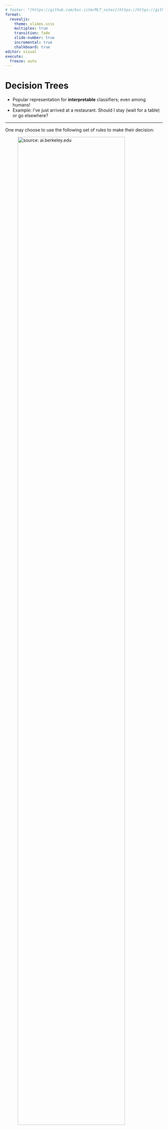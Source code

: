 ---
# footer: "[https://github.com/bsc-iitm/MLT_notes](https://https://github.com/bsc-iitm/MLT_notes/)"
format: 
  revealjs:
    theme: slides.scss
    multiplex: true
    transition: fade
    slide-number: true
    incremental: true 
    chalkboard: true
editor: visual
execute:
  freeze: auto
---

# Decision Trees

- Popular representation for **interpretable** classifiers; even among humans!
- Example: I've just arrived at a restaurant. Should I stay (wait for a table) or go elsewhere?

---

::: {.smaller}
One may choose to use the following set of rules to make their decision:

![source: ai.berkeley.edu](images/decision_tree.png){fig-align="center" width="90%"}
:::
---

:::: {.columns}

::: {.column width="30%"}

Consider this dataset:

::: {.smaller}
- 4x4 checkerboard dataset with alternating classes
- <span style="color:red;">Red</span> points $\implies y=0$ 
- <span style="color:blue;">Blue</span> points $\implies y=1$
- Want to model dataset generation rationale
:::

::: {.fragment}
Fit a Decision tree?
:::

:::

::: {.column width="70%"}

![](images/checkerboard.png){fig-align="center" width="90%"}

:::

::::

---

::: {.smaller}
The following decision tree is achieved:
:::

::: {.fragment}
![](images/DTree.png){fig-align="center" width="90%"}
:::
::: {.fragment .smaller}
Rationale is perfectly captured by a decision tree with ```depth=7```
:::

---

:::: {.columns}

::: {.column width="30%"}

#### A twist
::: {.fragment}
#### (literally)
:::

Consider this dataset:

::: {.smaller}
- Previous dataset, rotated by $45^{\circ}$ from the origin
- How will our decision tree algorithm perform on this dataset?
:::

:::

::: {.column width="70%"}

![](images/checkerboard_rotated.png){fig-align="center" width="90%"}

:::

::::
---

![](images/DTree_rotated.png){fig-align="center" width="90%"}

:::: {.columns}

::: {.column width="50%"}
::: {.smaller}

- A complicated decision tree with 18 questions is required
- Note that the depth is not *constrained*
- Number of *corners* $\propto$ *density* of class
- *Unconstrained* - **Overfitting**
:::
:::

::: {.column width="50%"}
::: {.smaller}

- ```depth=7``` found sufficient to capture structure of dataset
- But performance is not invariant to transformation by rotation
:::
:::
::::

## Why? 

::: {.fragment .smaller}
Decision trees make the following presumption about the structure of data:
:::

::: {.fragment .smaller .fade-in-then-semi-out}
> Can figure class out based on a series of *binary* questions (yes/no) on individual features
:::

::: {.fragment}
> **Inductive Bias: ** Anything which makes an algorithm learn one pattern over another
:::

::: {.smaller}
- Inductive bias of decision trees entails the use of *axis-parallel splits* to construct the decision boundary
- Sensitive to *rotations*
- Algorithm invariant to rotation?
:::


# K-Nearest Neighbors
- Lazy Human; do not want to learn anything
- Predict on input $\mathbb{x}$ as follows:
  - Find others who are in a *similar* situation as $\mathbb{x}$
  - Choose the top $K$ people w.r.t *similarity*
  - Have them vote on the prediction

::: {.fragment .smaller}
In our dataset, we define similarity to be inveresely proportional to the **distance** between datapoints; i.e
:::
::: {.fragment}
> The *closer* the datapoints, the more *similar* they are
:::

---

::: {.smaller}
The following decision boundaries are achieved by the KNN algorithm:

::: {.fragment}
![](images/KNN.png)
:::

- Rotation has no impact on the decision boundary of KNN!
- Inductive bias for KNN?
:::

---

::: {.smaller}
Consider the following dataset:

::: {.fragment}
![](images/lsep.png){fig-align="center" width="90%"}
:::

- The dataset is *linearly seperable*
- <span style="color:blue;">Blue</span> points $\implies$ Class 1, and <span style="color:red;">Red</span> points $\implies$ Class 2
- Note that the range (and therefore scaling) is vastly different for Features 1 & 2

:::

---

::: {.smaller}
KNN Results in the following decision boundary:
:::

:::: {.columns .smaller}

::: {.column width="50%"}
::: {.fragment}
![](images/KNN_boundary_unscaled.png){fig-align="center" width="75%"}
:::

- Distance is invariant to scaling of features
- Feature 2 is totally neglected during prediction
- Apply StandardScalar?

:::

::: {.column width="50%"}

::: {.fragment}
![](images/KNN_boundary_scaled.png){fig-align="center" width="75%"}
:::

- KNN has satisfactory performance; but we raise some questions:
  - Is a StandardScalar transformation advisable? 
  - Dataset is given to be *linearly seperable*; Can we do better?

:::
::::
